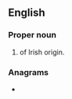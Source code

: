 ==English==

===Proper noun===
{{en-proper noun}}

# {{given name|female|from=Irish}} of Irish origin.

===Anagrams===
* {{anagrams|en|tetrone}}
